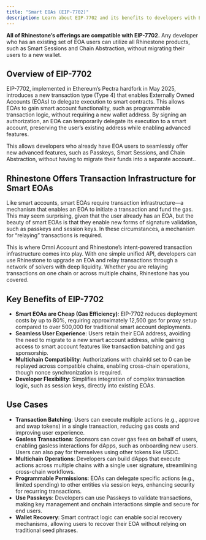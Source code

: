```yaml
---
title: "Smart EOAs (EIP-7702)"
description: Learn about EIP-7702 and its benefits to developers with EOA users  
---
```


**All of Rhinestone’s offerings are compatible with EIP-7702.** Any developer who has an existing set of EOA users can utilize all Rhinestone products, such as Smart Sessions and Chain Abstraction, without migrating their users to a new wallet.

## Overview of EIP-7702

EIP-7702, implemented in Ethereum’s Pectra hardfork in May 2025, introduces a new transaction type (Type 4\) that enables Externally Owned Accounts (EOAs) to delegate execution to smart contracts. This allows EOAs to gain smart account functionality, such as programmable transaction logic, without requiring a new wallet address. By signing an authorization, an EOA can temporarily delegate its execution to a smart account, preserving the user’s existing address while enabling advanced features.

This allows developers who already have EOA users to seamlessly offer new advanced features, such as Passkeys, Smart Sessions, and Chain Abstraction, without having to migrate their funds into a separate account.. 

## Rhinestone Offers Transaction Infrastructure for Smart EOAs

Like smart accounts, smart EOAs require transaction infrastructure—a mechanism that enables an EOA to initiate a transaction and fund the gas. This may seem surprising, given that the user already has an EOA, but the beauty of smart EOAs is that they enable new forms of signature validation, such as passkeys and session keys. In these circumstances, a mechanism for “relaying” transactions is required.

This is where Omni Account and Rhinestone’s intent-powered transaction infrastructure comes into play. With one simple unified API, developers can use Rhinestone to upgrade an EOA and relay transactions through a network of solvers with deep liquidity. Whether you are relaying transactions on one chain or across multiple chains, Rhinestone has you covered.

## Key Benefits of EIP-7702

* **Smart EOAs are Cheap (Gas Efficiency)**: EIP-7702 reduces deployment costs by up to 80%, requiring approximately 12,500 gas for proxy setup compared to over 500,000 for traditional smart account deployments.  
* **Seamless User Experience**: Users retain their EOA address, avoiding the need to migrate to a new smart account address, while gaining access to smart account features like transaction batching and gas sponsorship.  
* **Multichain Compatibility**: Authorizations with chainId set to 0 can be replayed across compatible chains, enabling cross-chain operations, though nonce synchronization is required.  
* **Developer Flexibility**: Simplifies integration of complex transaction logic, such as session keys, directly into existing EOAs.

## Use Cases

* **Transaction Batching**: Users can execute multiple actions (e.g., approve and swap tokens) in a single transaction, reducing gas costs and improving user experience.  
* **Gasless Transactions**: Sponsors can cover gas fees on behalf of users, enabling gasless interactions for dApps, such as onboarding new users. Users can also pay for themselves using other tokens like USDC.  
* **Multichain Operations**: Developers can build dApps that execute actions across multiple chains with a single user signature, streamlining cross-chain workflows.  
* **Programmable Permissions**: EOAs can delegate specific actions (e.g., limited spending) to other entities via session keys, enhancing security for recurring transactions.  
* **Use Passkeys**: Developers can use Passkeys to validate transactions, making key management and onchain interactions simple and secure for end users.   
* **Wallet Recovery**: Smart contract logic can enable social recovery mechanisms, allowing users to recover their EOA without relying on traditional seed phrases.